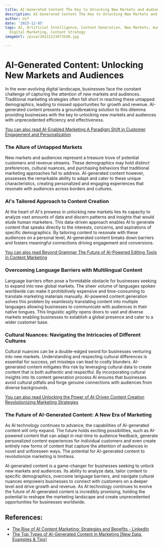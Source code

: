```yaml
---
title: AI-Generated Content The Key to Unlocking New Markets and Audiences
description: AI-Generated Content The Key to Unlocking New Markets and Audiences
author: Usf
date: '2023-12-05'
tags: AI, Artificial Intelligence, Content Generation, New Markets, Audience Expansion,
  Digital Marketing, Content Strategy
imageUrl: /pixa/20231223073540.jpg

---
```

# AI-Generated Content: Unlocking New Markets and Audiences

In the ever-evolving  digital landscape,  businesses face  the constant challenge of capturing the attention of new markets and audiences. Traditional marketing strategies often fall short in reaching these untapped demographics, leading to missed  opportunities for growth and revenue. AI-generated content presents a groundbreaking solution to this  dilemma providing businesses with the key to unlocking  new markets  and audiences with  unprecedented efficiency and effectiveness.

[You can also read AI-Enabled Marketing A Paradigm Shift in Customer Engagement and Personalization](AI-Enabled%20Marketing%20A%20Paradigm%20Shift%20in%20Customer%20Engagement%20and%20Personalization)


### The Allure of Untapped Markets

New markets and audiences represent a treasure  trove  of potential customers and  revenue streams. These demographics may hold distinct preferences, cultural nuances, and purchasing behaviors that traditional marketing approaches fail to address.  AI-generated content  however, possesses the remarkable ability to adapt and cater to these unique characteristics, creating personalized and engaging experiences that resonate with audiences across borders and cultures.

### AI's Tailored Approach to Content Creation

At the heart of  AI's prowess in unlocking new markets lies its capacity to analyze  vast amounts of data and discern patterns and  insights that would elude human marketers. This data-driven  approach enables  AI to generate content that speaks directly to the interests, concerns, and aspirations of  specific demographics. By tailoring content  to  resonate with these audiences on a personal level, AI-generated  content breaks down  barriers  and fosters meaningful connections  driving  engagement and conversions.

[You can also read  Beyond Grammar The Future of AI-Powered Editing  Tools in Content Marketing](Beyond%20Grammar%20The%20Future%20of%20AI-Powered%20Editing%20Tools%20in%20Content%20Marketing)


### Overcoming  Language Barriers with Multilingual Content

Language barriers often pose a formidable obstacle for businesses seeking  to expand into new  global markets. The sheer volume of  languages spoken worldwide can make it prohibitively expensive and time-consuming  to translate marketing  materials manually. AI-powered content generation solves this problem by seamlessly translating content into multiple languages allowing businesses to communicate  with audiences in their native tongues.  This linguistic agility opens doors to vast and diverse markets enabling businesses to establish a global presence and cater to a wider customer base.

### Cultural Nuances: Navigating  the Intricacies of Different Cultures

Cultural nuances can be a double-edged sword for businesses venturing into new markets. Understanding and respecting cultural differences is essential for success, yet missteps can lead to costly  blunders. AI-generated content mitigates this risk by  leveraging cultural data to create content that is both authentic and respectful. By incorporating cultural insights into its  content generation process AI ensures that businesses avoid cultural pitfalls and forge genuine connections with audiences from diverse  backgrounds.

[You can also read Unlocking the Power of AI-Driven Content Creation Revolutionizing  Marketing Strategies](Unlocking%20the%20Power%20of%20AI-Driven%20Content%20Creation%20Revolutionizing%20Marketing%20Strategies)


### The Future of AI-Generated Content: A New Era of Marketing

As  AI technology continues to advance, the capabilities of AI-generated content  will only expand. The future holds exciting possibilities, such as AI-powered content that can adapt in real-time to audience feedback, generate personalized content experiences for individual customers and even create entirely new  forms of content that capture the attention of audiences  in novel and unforeseen ways.  The potential for AI-generated  content to revolutionize marketing is limitless.

AI-generated content is a game-changer for  businesses seeking  to unlock new markets and  audiences. Its ability to analyze data, tailor  content to  specific demographics, overcome language  barriers,  and navigate cultural nuances empowers businesses to connect with customers on a deeper level and drive growth and revenue. As AI technology continues to evolve  the future of AI-generated content is incredibly promising, holding the potential to reshape the marketing landscape and create unprecedented opportunities for businesses worldwide.

## References:
- [The Rise of AI Content Marketing: Strategies and Benefits - LinkedIn](https://www.linkedin.com/pulse/rise-ai-content-marketing-strategies-benefits-futuretrans-2spmf)
- [The Top Types of AI-Generated Content in Marketing [New Data, Examples & Tips]](https://blog.hubspot.com/marketing/top-types-of-ai-generated-content-in-marketing)
